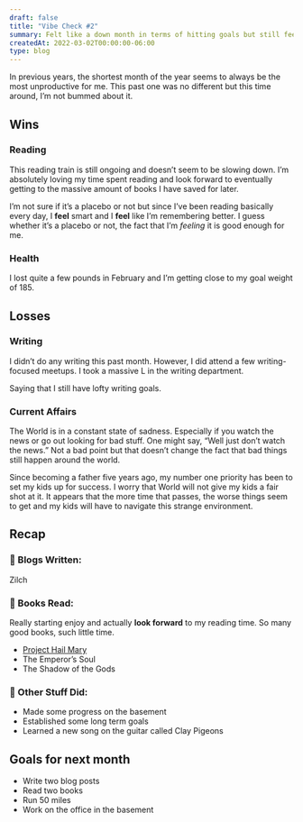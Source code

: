 ```yaml
---
draft: false
title: "Vibe Check #2"
summary: Felt like a down month in terms of hitting goals but still feeling great.
createdAt: 2022-03-02T00:00:00-06:00
type: blog
---
```


In previous years, the shortest month of the year seems to always be the most unproductive for me. This past one was no different but this time around, I’m not bummed about it.

## Wins

### Reading

This reading train is still ongoing and doesn’t seem to be slowing down. I’m absolutely loving my time spent reading and look forward to eventually getting to the massive amount of books I have saved for later.

I’m not sure if it’s a placebo or not but since I’ve been reading basically every day, I **feel** smart and I **feel** like I’m remembering better. I guess whether it’s a placebo or not, the fact that I’m _feeling_ it is good enough for me.

### Health

I lost quite a few pounds in February and I’m getting close to my goal weight of 185.

## Losses

### Writing

I didn’t do any writing this past month. However, I did attend a few writing-focused meetups. I took a massive L in the writing department.

Saying that I still have lofty writing goals.

### Current Affairs

The World is in a constant state of sadness. Especially if you watch the news or go out looking for bad stuff. One might say, “Well just don’t watch the news.” Not a bad point but that doesn’t change the fact that bad things still happen around the world.

Since becoming a father five years ago, my number one priority has been to set my kids up for success. I worry that World will not give my kids a fair shot at it. It appears that the more time that passes, the worse things seem to get and my kids will have to navigate this strange environment.

## Recap

### 📜 Blogs Written:

Zilch

### 📖 Books Read:

Really starting enjoy and actually **look forward** to my reading time. So many good books, such little time.

- [Project Hail Mary](/bookshelf/project-hail-mary "Project Hail Mary")
- The Emperor’s Soul
- The Shadow of the Gods

### 🐜 Other Stuff Did:

- Made some progress on the basement
- Established some long term goals
- Learned a new song on the guitar called Clay Pigeons

## Goals for next month

- Write two blog posts
- Read two books
- Run 50 miles
- Work on the office in the basement

